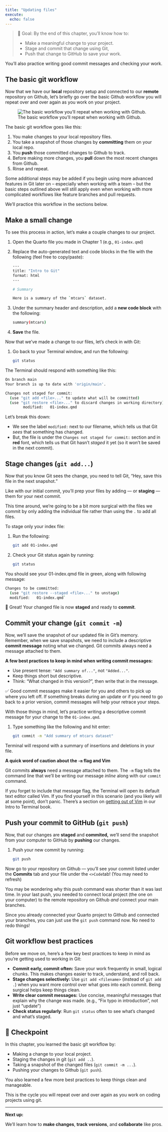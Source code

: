 ```yaml
---
title: "Updating files"
execute:
  echo: false
---
```


> 🎯 Goal: By the end of this chapter, you’ll know how to:
>
> -   Make a meaningful change to your project.
> -   Stage and commit that change using Git,
> -   Push that change to GitHub to save your work.

You’ll also practice writing good commit messages and checking your work.

## The basic git workflow

Now that we have our **local** repository setup and connected to our **remote** repository on Github, let's briefly go over the basic Github workflow you will repeat over and over again as you work on your project.

![The basic workflow you'll repeat when working with Github.](../images/git-workflow-example.png)

The basic git workflow goes like this:

1.  You make changes to your local repository files.
1.  You take a snapshot of those changes by **committing** them on your local repo.
1.  You **push** those committed changes to Github to track.
1.  Before making more changes, you **pull** down the most recent changes from Github.
1.  Rinse and repeat.

Some additional steps may be added if you begin using more advanced features in Git later on -- especially when working with a team -- but the basic steps outlined above will still apply even when working with more complicated workflows like feature branches and pull requests.

We'll practice this workflow in the sections below.

## Make a small change

To see this process in action, let's make a couple changes to our project.

1.  Open the Quarto file you made in Chapter 1 (e.g., `01-index.qmd`)
1.  Replace the auto-generated text and code blocks in the file with the following (feel free to copy/paste):

    ``` .bash
    ---
    title: "Intro to Git"
    format: html
    ---
    
    # Summary
    
    Here is a summary of the `mtcars` dataset.
    ```

1.  Under the summary header and description, add a **new code block** with the following:

    ``` bash
    summary(mtcars)
    ```

1.  **Save** the file.

Now that we've made a change to our files, let's check in with Git:

1.  Go back to your Terminal window, and run the following:

    ``` bash
    git status
    ```

The Terminal should respond with something like this:

  ``` bash
  On branch main
  Your branch is up to date with 'origin/main'.
  
  Changes not staged for commit:
    (use "git add <file>..." to update what will be committed)
    (use "git restore <file>..." to discard changes in working directory)
          modified:   01-index.qmd
  ```

Let's break this down:

-   We see the label `modified:` next to our filename, which tells us that Git *sees* that something has changed.
-   But, the file is under the `Changes not staged for commit:` section and in **[red]{.text-red}** font, which tells us that Git hasn’t *staged* it yet (so it won’t be saved in the next commit).

## Stage changes (`git add...`)

Now that you know Git sees the change, you need to tell Git, “Hey, save this file in the next snapshot.”

Like with our initial commit, you'll prep your files by adding — or **staging** — them for your next commit.

This time around, we're going to be a bit more surgical with the files we commit by only adding the individual file rather than using the `.` to add all files.

To stage only your index file:

1.  Run the following:

    ``` bash
    git add 01-index.qmd
    ```

1.  Check your Git status again by running:

    ``` bash
    git status
    ```

You should see your 01-index.qmd file in [green]{.text-green}, along with following message:

``` bash
Changes to be committed:
  (use "git restore --staged <file>..." to unstage)
  modified:   01-index.qmd`
```

🎉 Great! Your changed file is now **staged** and ready to **commit**.

## Commit your change (`git commit -m`)

Now, we'll save the snapshot of our updated file in Git's memory. Remember, when we save snapshots, we need to include a descriptive **commit message** noting what we changed. Git commits always need a message attached to them.

**A few best practices to keep in mind when writing commit messages:**

-   Use present tense: `"Add summary of..."`, not `"Added..."`.
-   Keep things short but descriptive.
-   Think: “What changed in this version?”, then write that in the message.

✅ Good commit messages make it easier for you and others to pick up where you left off. If something breaks during an update or if you need to go back to a prior version, commit messages will help your retrace your steps.

With those things in mind, let's practice writing a descriptive commit message for your change to the `01-index.qmd`.

1.  Type something like the following and hit enter:

    ``` bash
    git commit -m "Add summary of mtcars dataset"
    ```

Terminal will respond with a summary of insertions and deletions in your file.

**A quick word of caution about the `-m` flag and Vim**

Git commits **always** need a message attached to them. The `-m` flag tells the command line that we'll be writing our message *inline* along with our `commit` command.

If you forget to include that message flag, the Terminal will open its default text editor called Vim. If you find yourself in this scenario (and you likely will at some point), don't panic. There's a section on [getting out of Vim](../terminal/appendices/a-troubleshooting.html#how-to-get-out-of-vim) in our Intro to Terminal book.

## Push your commit to GitHub (`git push`)

Now, that our changes are **staged** and **commited,** we'll send the snapshot from your computer to GitHub by **pushing** our changes.

1.  Push your new commit by running:

    ``` bash
    git push
    ```

Now go to your repository on Github — you’ll see your commit listed under the **Commits** tab and your file under the `<>Code`tab! (You may need to refresh)

You may be wondering why this push command was shorter than it was last time. In your last push, you needed to connect local project (the one on your computer) to the remote repository on Github *and* connect your main branches.

Since you already connected your Quarto project to Github and connected your branches, you can just use the `git push` command now. No need to redo things!

## Git workflow best practices

Before we move on, here's a few key best practices to keep in mind as you're getting used to working in Git:

-   **Commit early, commit often:** Save your work frequently in small, logical chunks. This makes changes easier to track, understand, and roll back.
-   **Stage changes selectively:** Use `git add <filename>` (instead of `git add .`) when you want more control over what goes into each commit. Being surgical helps keep things clean.
-   **Write clear commit messages:** Use concise, meaningful messages that explain why the change was made. (e.g., "Fix typo in introduction", not just "update")
-   **Check status regularly**: Run `git status` often to see what’s changed and what’s staged.

## 🎯 Checkpoint

In this chapter, you learned the basic git workflow by:

-   Making a change to your local project.
-   Staging the changes in git (`git add ..`).
-   Taking a snapshot of the changed files (`git commit -m ...`).
-   Pushing your changes to Github (`git push`).

You also learned a few more best practices to keep things clean and manageable.

This is the cycle you will repeat over and over again as you work on coding projects using git.

---

**Next up:**

We’ll learn how to **make changes**, **track versions**, and **collaborate** like pros.
